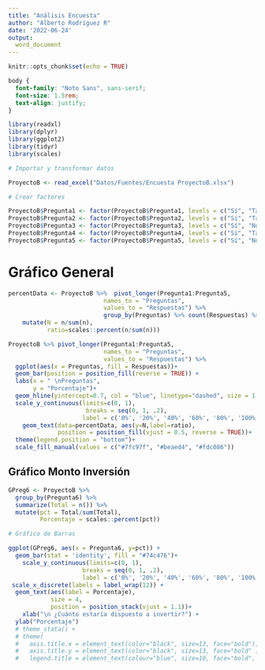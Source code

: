 ```yaml
---
title: "Análisis Encuesta"
author: "Alberto Rodríguez R"
date: '2022-06-24'
output: 
  word_document
---
```


```r
knitr::opts_chunk$set(echo = TRUE)
```

```css
body {
  font-family: "Noto Sans", sans-serif; 
  font-size: 1.5rem;
  text-align: justify;
}
```

```r
library(readxl)
library(dplyr)
library(ggplot2)
library(tidyr)
library(scales)
```


```r
# Importar y transformar datos

ProyectoB <- read_excel("Datos/Fuentes/Encuesta ProyectoB.xlsx")

# Crear factores

ProyectoB$Pregunta1 <- factor(ProyectoB$Pregunta1, levels = c("Sí", "Tal vez", "No"))
ProyectoB$Pregunta2 <- factor(ProyectoB$Pregunta2, levels = c("Sí", "Tal vez", "No"))
ProyectoB$Pregunta3 <- factor(ProyectoB$Pregunta3, levels = c("Sí", "No"))
ProyectoB$Pregunta4 <- factor(ProyectoB$Pregunta4, levels = c("Sí", "Tal vez", "No"))
ProyectoB$Pregunta5 <- factor(ProyectoB$Pregunta5, levels = c("Sí", "No"))
```

# Gráfico General

```r
percentData <- ProyectoB %>%  pivot_longer(Pregunta1:Pregunta5, 
                           names_to = "Preguntas", 
                           values_to = "Respuestas") %>% 
                           group_by(Preguntas) %>% count(Respuestas) %>%
    mutate(N = n/sum(n),
           ratio=scales::percent(n/sum(n)))

ProyectoB %>% pivot_longer(Pregunta1:Pregunta5, 
                           names_to = "Preguntas", 
                           values_to = "Respuestas") %>% 
  ggplot(aes(x = Preguntas, fill = Respuestas))+
  geom_bar(position = position_fill(reverse = TRUE)) + 
  labs(x = " \nPreguntas",
       y = "Porcentaje")+
  geom_hline(yintercept=0.7, col = "blue", linetype="dashed", size = 1.3)+
  scale_y_continuous(limits=c(0, 1),
                      breaks = seq(0, 1, .2),
                     label = c('0%', '20%', '40%', '60%', '80%', '100%')) +
    geom_text(data=percentData, aes(y=N,label=ratio),
              position = position_fill(vjust = 0.5, reverse = TRUE))+
  theme(legend.position = "bottom")+
  scale_fill_manual(values = c("#7fc97f", "#beaed4", "#fdc086"))
```

## Gráfico Monto Inversión

```r
GPreg6 <- ProyectoB %>% 
  group_by(Pregunta6) %>%
  summarize(Total = n()) %>% 
  mutate(pct = Total/sum(Total),
         Porcentaje = scales::percent(pct))

# Gráfico de Barras

ggplot(GPreg6, aes(x = Pregunta6, y=pct)) + 
  geom_bar(stat = 'identity', fill = "#74c476")+
    scale_y_continuous(limits=c(0, 1), 
                     breaks = seq(0, 1, .2), 
                     label = c('0%', '20%', '40%', '60%', '80%', '100%')) +
 scale_x_discrete(labels = label_wrap(12)) +
  geom_text(aes(label = Porcentaje), 
            size = 4, 
            position = position_stack(vjust = 1.1))+
    xlab("\n ¿Cuánto estaría dispuesto a invertir?") + 
  ylab("Porcentaje")
  # theme_stata() +
  # theme(
  #   axis.title.x = element_text(color="black", size=13, face="bold"),
  #   axis.title.y = element_text(color="black", size=13, face="bold" ),
  #   legend.title = element_text(colour="blue", size=10, face="bold", vjust = 0.7))
```

